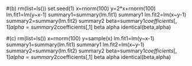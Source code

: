 #(b)
rm(list=ls())
set.seed(1)
x=rnorm(100)
y=2*x+rnorm(100)
lm.fit1=lm(y~x-1) 
summary1=summary(lm.fit1)
summary1
lm.fit2=lm(x~y-1)
summary2=summary(lm.fit2)
summary2
beta=summary1$coefficients[,1]
alpha=summary2$coefficients[,1]
beta
alpha
identical(beta,alpha)

#(c)
rm(list=ls())
x=rnorm(100)
y=sample(x)
lm.fit1=lm(y~x-1) 
summary1=summary(lm.fit1)
summary1
lm.fit2=lm(x~y-1)
summary2=summary(lm.fit2)
summary2
beta=summary1$coefficients[,1]
alpha=summary2$coefficients[,1]
beta
alpha
identical(beta,alpha)